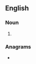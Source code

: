 {{also|callouts|call-outs}}
==English==

===Noun===
{{head|en|noun form}}

# {{plural of|en|call out}}

===Anagrams===
* {{anagrams|en|a=acllostu|calls out|locustal|outcalls|sulcatol}}